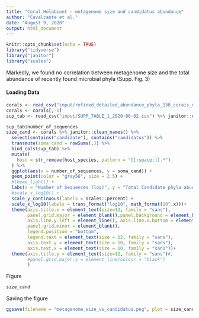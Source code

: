 ```yaml
---
title: "Coral Holobiont - metagenome size and candidatus abundance"
author: "Cavalcante et al."
date: "August 9, 2020"
output: html_document
---
```


```r
knitr::opts_chunk$set(echo = TRUE)
library("tidyverse")
library("janitor")
library("scales")
```

Markedly, we found no correlation between metagenome size and the total abundance of recently found microbial phyla (Supp. Fig. 3)

#### Loading Data  

```r
corals <- read_csv("input/refined_detailed_abundance_phyla_130_corais_matrix_porcentagem_prot_divided_17abr2019.csv")
corals <- corals[,-1]
sup_tab <- read_csv("input/SUPP_TABLE_1_2020-06-02.csv") %>% janitor::clean_names()
```


```r
sup_tab$number_of_sequences
size_cand <- corals %>% janitor::clean_names() %>% 
  select(contains("candidate"), contains("candidatus")) %>% 
  transmute(soma_cand = rowSums(.)) %>% 
  bind_cols(sup_tab) %>% 
  mutate(
    host = str_remove(host_species, pattern = "[[:space:]].*")
  ) %>% 
  ggplot(aes(x = number_of_sequences, y = soma_cand)) +
  geom_point(color = "gray56", size = 2.5) +
  #theme_light() +
  labs(x = "Number of Sequences (log)", y = "Total Candidate phyla abundance") +
  #scale_x_log10() +
  scale_y_continuous(labels = scales::percent) +
  scale_x_log10(labels = trans_format("log10", math_format(10^.x)))+
  theme(axis.title.x = element_text(size=12, family = "sans"),
        panel.grid.major = element_blank(),panel.background = element_blank(),
        axis.line.y.left = element_line(), axis.line.x.bottom = element_line(),
        panel.grid.minor = element_blank(),
        legend.position = "bottom",
        legend.text = element_text(size = 12, family = "sans"),
        axis.text.y = element_text(size = 10, family = "sans"),
        axis.text.x = element_text(size = 10, family = "sans"))+
  theme(axis.title.y = element_text(size=12, family = "sans")#,
        #panel.grid.major.y = element_line(colour = "black")
        )
```

Figure

```r
size_cand
```


Saving the figure
```r
ggsave(filename = "metagenome_size_vs_candidatus.png", plot = size_cand, width = 7, height = 4)
```

